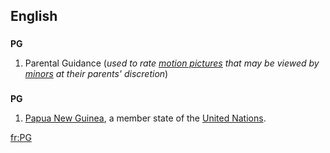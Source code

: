 {{also|pg|Pg|pg.|.pg}}
==English==

==={{initialism}}===
'''PG'''

# {{context|UK|US}} Parental Guidance (''used to rate [[motion picture]]s that may be viewed by [[minor]]s at their parents' discretion'')

==={{abbreviation}}===
'''PG'''

# [[Papua New Guinea]], a member state of the [[United Nations]].

[[fr:PG]]